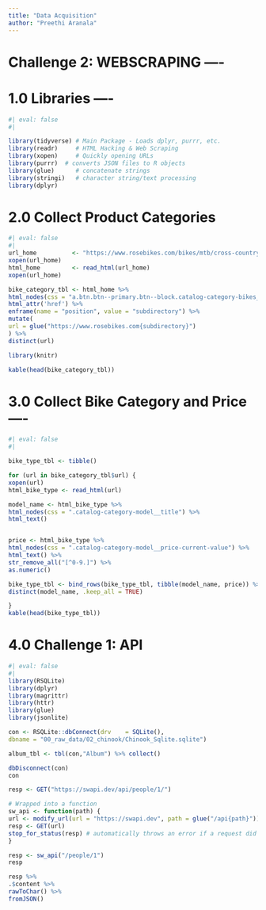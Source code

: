 ```yaml
---
title: "Data Acquisition"
author: "Preethi Aranala"
---
```


# Challenge 2: WEBSCRAPING ----

# 1.0 Libraries ----

```r
#| eval: false
#| 

library(tidyverse) # Main Package - Loads dplyr, purrr, etc.
library(readr)     # HTML Hacking & Web Scraping
library(xopen)     # Quickly opening URLs
library(purrr)  # converts JSON files to R objects
library(glue)      # concatenate strings
library(stringi)   # character string/text processing
library(dplyr)
```

# 2.0 Collect Product Categories

```r
#| eval: false
#| 
url_home          <- "https://www.rosebikes.com/bikes/mtb/cross-country"
xopen(url_home)
html_home         <- read_html(url_home)
xopen(url_home)

bike_category_tbl <- html_home %>%
html_nodes(css = "a.btn.btn--primary.btn--block.catalog-category-bikes__button") %>%
html_attr('href') %>%
enframe(name = "position", value = "subdirectory") %>%
mutate(
url = glue("https://www.rosebikes.com{subdirectory}")
) %>%
distinct(url)

library(knitr)

kable(head(bike_category_tbl))
```

# 3.0 Collect Bike Category and Price----

```r
#| eval: false
#| 

bike_type_tbl <- tibble()

for (url in bike_category_tbl$url) {
xopen(url)
html_bike_type <- read_html(url)

model_name <- html_bike_type %>%
html_nodes(css = ".catalog-category-model__title") %>%
html_text() 


price <- html_bike_type %>%
html_nodes(css = ".catalog-category-model__price-current-value") %>%
html_text() %>%
str_remove_all("[^0-9.]") %>%
as.numeric()

bike_type_tbl <- bind_rows(bike_type_tbl, tibble(model_name, price)) %>%
distinct(model_name, .keep_all = TRUE)

}
kable(head(bike_type_tbl))
```

# 4.0 Challenge 1: API

```r
#| eval: false
#| 
library(RSQLite)
library(dplyr)
library(magrittr)
library(httr)
library(glue)
library(jsonlite)

con <- RSQLite::dbConnect(drv    = SQLite(), 
dbname = "00_raw_data/02_chinook/Chinook_Sqlite.sqlite")

album_tbl <- tbl(con,"Album") %>% collect()

dbDisconnect(con)
con

resp <- GET("https://swapi.dev/api/people/1/")

# Wrapped into a function
sw_api <- function(path) {
url <- modify_url(url = "https://swapi.dev", path = glue("/api{path}"))
resp <- GET(url)
stop_for_status(resp) # automatically throws an error if a request did not succeed
}

resp <- sw_api("/people/1")
resp                     

resp %>% 
.$content %>% 
rawToChar() %>% 
fromJSON()
```
